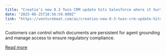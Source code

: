 ```yaml
---
title: "Creatio’s new 8.3 Twin CRM update hits Salesforce where it hurts: ‘we don’t think of AI as an add-on…it’s just part of our app experience’"
date: "2025-06-25T18:56:59.000Z"
link: "https://venturebeat.com/ai/creatios-new-8-3-twin-crm-update-hits-salesforce-where-it-hurts-we-dont-think-of-ai-as-an-add-on-its-just-part-of-our-app-experience/"
---
```


Customers can control which documents are persistent for agent grounding and manage access to ensure regulatory compliance.

[Read more](https://venturebeat.com/ai/creatios-new-8-3-twin-crm-update-hits-salesforce-where-it-hurts-we-dont-think-of-ai-as-an-add-on-its-just-part-of-our-app-experience/)
